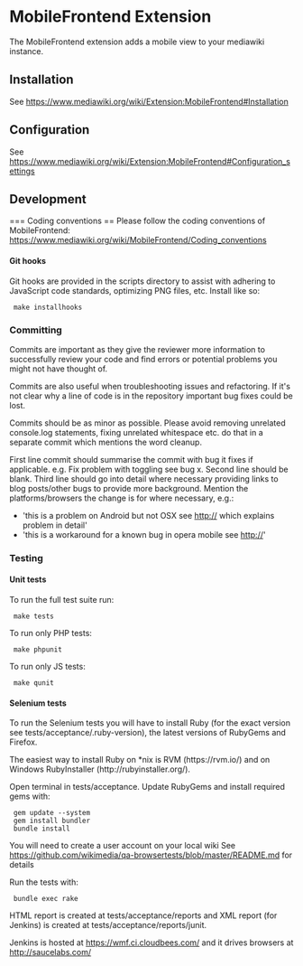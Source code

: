 = MobileFrontend Extension =
The MobileFrontend extension adds a mobile view to your mediawiki
instance.

== Installation ==
See https://www.mediawiki.org/wiki/Extension:MobileFrontend#Installation

== Configuration ==
See https://www.mediawiki.org/wiki/Extension:MobileFrontend#Configuration_settings

== Development ==

=== Coding conventions ==
Please follow the coding conventions of MobileFrontend:
https://www.mediawiki.org/wiki/MobileFrontend/Coding_conventions

==== Git hooks ====
Git hooks are provided in the scripts directory to assist with adhering
to JavaScript code standards, optimizing PNG files, etc. Install like
so:

  make installhooks

=== Committing ===
Commits are important as they give the reviewer more information to
successfully review your code and find errors or potential problems you
might not have thought of.

Commits are also useful when troubleshooting issues and refactoring.  If
it's not clear why a line of code is in the repository important bug
fixes could be lost.

Commits should be as minor as possible. Please avoid removing unrelated
console.log statements, fixing unrelated whitespace etc.  do that in a
separate commit which mentions the word cleanup.

First line commit should summarise the commit with bug it fixes if
applicable. e.g. Fix problem with toggling see bug x. Second line should
be blank. Third line should go into detail where necessary providing
links to blog posts/other bugs to provide more background. Mention the
platforms/browsers the change is for where necessary, e.g.:

* 'this is a problem on Android but not OSX see http://<url> which explains problem in detail'
* 'this is a workaround for a known bug in opera mobile see http://<url>'

=== Testing ===

==== Unit tests ====
To run the full test suite run:

  make tests

To run only PHP tests:

  make phpunit

To run only JS tests:

  make qunit

==== Selenium tests ====
To run the Selenium tests you will have to install Ruby (for the exact
version see tests/acceptance/.ruby-version), the latest versions of
RubyGems and Firefox.

The easiest way to install Ruby on *nix is RVM (https://rvm.io/) and on
Windows RubyInstaller (http://rubyinstaller.org/).

Open terminal in tests/acceptance. Update RubyGems and install required
gems with:

  gem update --system
  gem install bundler
  bundle install

You will need to create a user account on your local wiki
See https://github.com/wikimedia/qa-browsertests/blob/master/README.md
for details

Run the tests with:

  bundle exec rake

HTML report is created at tests/acceptance/reports and XML report (for
Jenkins) is created at tests/acceptance/reports/junit.

Jenkins is hosted at https://wmf.ci.cloudbees.com/ and it drives
browsers at http://saucelabs.com/
